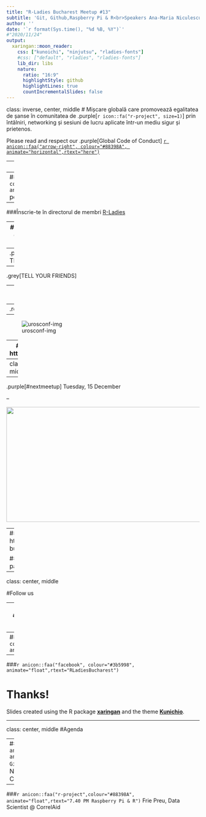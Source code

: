 ```yaml
---
title: "R-Ladies Bucharest Meetup #13"
subtitle: 'Git, Github,Raspberry Pi & R<br>Speakers Ana-Maria Niculescu and Frie Preu'
author: ''
date: '`r format(Sys.time(), "%d %B, %Y")`'
#"2020/11/24"
output:
  xaringan::moon_reader:
    css: ["kunoichi", "ninjutsu", "rladies-fonts"]
    #css: ["default", "rladies", "rladies-fonts"]
    lib_dir: libs
    nature:
      ratio: "16:9"
      highlightStyle: github
      highlightLines: true
      countIncrementalSlides: false
---
```

class: inverse, center, middle
# Mișcare globală care promovează egalitatea de șanse în comunitatea de .purple[`r icon::fa("r-project", size=1)`] prin întâlniri, networking și sesiuni de lucru aplicate într-un mediu sigur și prietenos.


Please read and respect our .purple[Global Code of Conduct] [`r anicon::faa("arrow-right", colour="#88398A", animate="horizontal",rtext="here")`](https://www.rladies.org/code-of-conduct)

---
class: center, middle
--
###Urmărește `r anicon::faa("twitter", colour="#88398A", animate="float",rtext="@WeAreRLadies")` pe twitter

--
###Înscrie-te în directorul de membri [R-Ladies](https://rladies.org/r-ladies-directory-form)

--
###Participă la discuțiile din Slack

--
.purple[SPREAD THE WORD!] 

--
.grey[TELL YOUR FRIENDS] 


---
class: inverse, center, middle

--
.red[#urosconf2020]

--
![urosconf-img](./img/uros_2020.png)


--
### Follow event: https://bit.ly/2HjQpUp

---
class: inverse, center, middle

--
.purple[#nextmeetup] Tuesday, 15 December

--

<img src="./img/Meetup-Template-Blank.png" width="800" height="300">

--
### Follow event: https://www.meetup.com/rladies-bucharest/events/273541033/

### Tentative idea, book your participation:  shorturl.at/fqFX6


---

class: center, middle

#Follow us

--
###`r anicon::faa("meetup",colour="#ed1c40", animate="float",rtext="@RLadies-Bucharest")` 

--
###`r anicon::faa("twitter", colour="#1da1f2", animate="float",rtext="@rladiesbucares")`

--
###`r anicon::faa("facebook", colour="#3b5998", animate="float",rtext="RLadiesBucharest")`


# Thanks!

Slides created using the R package [**xaringan**](https://github.com/yihui/xaringan)
and the theme [**Kunichio**](https://github.com/emitanaka/ninja-theme).

---

class: center, middle
#Agenda

--
###`r anicon::faa("github",colour="#211F1F", animate="float",rtext="7.10 PM Git & Github for R Users")`
Ana-Maria Niculescu, Data Scientist @ Numeract, Co-Founder Bucharest WiMLDS

--
###`r anicon::faa("r-project",colour="#88398A", animate="float",rtext="7.40 PM Raspberry Pi & R")`
Frie Preu, Data Scientist @ CorrelAid
